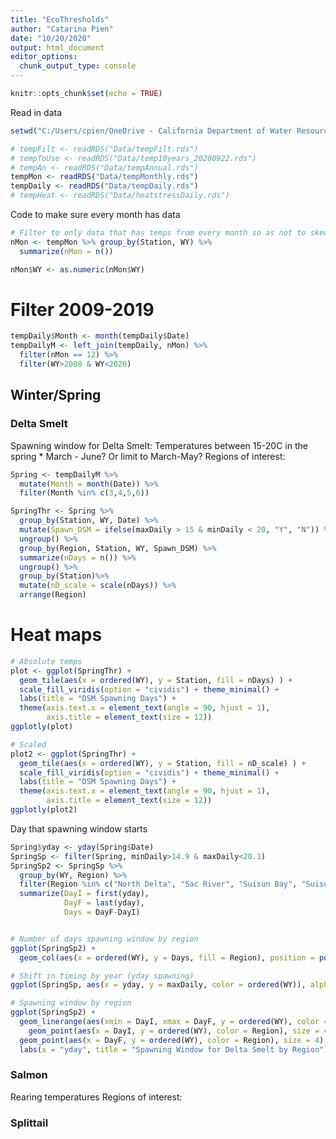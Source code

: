 ```yaml
---
title: "EcoThresholds"
author: "Catarina Pien"
date: "10/20/2020"
output: html_document
editor_options: 
  chunk_output_type: console
---
```


```r
knitr::opts_chunk$set(echo = TRUE)
```

Read in data
```r
setwd("C:/Users/cpien/OneDrive - California Department of Water Resources/Work/ClimateChange/R_code/TempSynthesis/")

# tempFilt <- readRDS("Data/tempFilt.rds") 
# tempToUse <- readRDS("Data/temp10years_20200922.rds")
# tempAn <- readRDS("Data/tempAnnual.rds")
tempMon <- readRDS("Data/tempMonthly.rds")
tempDaily <- readRDS("Data/tempDaily.rds")
# tempHeat <- readRDS("Data/heatstressDaily.rds")
```

Code to make sure every month has data
```r
# Filter to only data that has temps from every month so as not to skew the data that only has part of the year represented.
nMon <- tempMon %>% group_by(Station, WY) %>%
  summarize(nMon = n())

nMon$WY <- as.numeric(nMon$WY)
```

# Filter 2009-2019
```r
tempDaily$Month <- month(tempDaily$Date)
tempDailyM <- left_join(tempDaily, nMon) %>%
  filter(nMon == 12) %>%
  filter(WY>2008 & WY<2020)
```

## Winter/Spring

### Delta Smelt 
Spawning window for Delta Smelt: Temperatures between 15-20C in the spring
* March - June? Or limit to March-May?
Regions of interest: 
```r
Spring <- tempDailyM %>%
  mutate(Month = month(Date)) %>%
  filter(Month %in% c(3,4,5,6))

SpringThr <- Spring %>%
  group_by(Station, WY, Date) %>%
  mutate(Spawn_DSM = ifelse(maxDaily > 15 & minDaily < 20, "Y", "N")) %>% 
  ungroup() %>%
  group_by(Region, Station, WY, Spawn_DSM) %>%
  summarize(nDays = n()) %>%
  ungroup() %>%
  group_by(Station)%>%
  mutate(nD_scale = scale(nDays)) %>%
  arrange(Region)

```

# Heat maps
```r
# Absolute temps
plot <- ggplot(SpringThr) +
  geom_tile(aes(x = ordered(WY), y = Station, fill = nDays) ) +
  scale_fill_viridis(option = "cividis") + theme_minimal() + 
  labs(title = "DSM Spawning Days") + 
  theme(axis.text.x = element_text(angle = 90, hjust = 1),
        axis.title = element_text(size = 12))
ggplotly(plot)

# Scaled 
plot2 <- ggplot(SpringThr) +
  geom_tile(aes(x = ordered(WY), y = Station, fill = nD_scale) ) +
  scale_fill_viridis(option = "cividis") + theme_minimal() + 
  labs(title = "DSM Spawning Days") + 
  theme(axis.text.x = element_text(angle = 90, hjust = 1),
        axis.title = element_text(size = 12))
ggplotly(plot2)


```

Day that spawning window starts 
```r
Spring$yday <- yday(Spring$Date)
SpringSp <- filter(Spring, minDaily>14.9 & maxDaily<20.1)
SpringSp2 <- SpringSp %>%
  group_by(WY, Region) %>%
  filter(Region %in% c("North Delta", "Sac River", "Suisun Bay", "Suisun Marsh")) %>%
  summarize(DayI = first(yday),
            DayF = last(yday),
            Days = DayF-DayI)


# Number of days spawning window by region
ggplot(SpringSp2) +
  geom_col(aes(x = ordered(WY), y = Days, fill = Region), position = position_dodge2()) + scale_fill_viridis(option = "viridis", discrete = TRUE) + theme_bw()

# Shift in timing by year (yday spawning)
ggplot(SpringSp, aes(x = yday, y = maxDaily, color = ordered(WY)), alpha = 0.6) + geom_point() + scale_color_viridis(option = "magma", discrete = TRUE) + theme_bw() 

# Spawning window by region
ggplot(SpringSp2) + 
  geom_linerange(aes(xmin = DayI, xmax = DayF, y = ordered(WY), color = Region), alpha = 0.9,  size = 3 ) +
    geom_point(aes(x = DayI, y = ordered(WY), color = Region), size = 4) +
  geom_point(aes(x = DayF, y = ordered(WY), color = Region), size = 4) +
  labs(x = "yday", title = "Spawning Window for Delta Smelt by Region") + scale_color_viridis(option = "viridis", discrete = TRUE) + theme_minimal() 


```

### Salmon
Rearing temperatures
Regions of interest: 


### Splittail 

